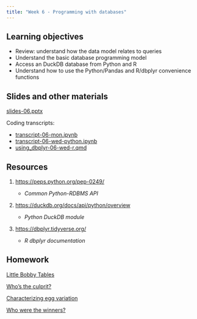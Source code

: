 ```yaml
---
title: "Week 6 - Programming with databases"
---
```


## Learning objectives

-   Review: understand how the data model relates to queries
-   Understand the basic database programming model
-   Access an DuckDB database from Python and R
-   Understand how to use the Python/Pandas and R/dbplyr convenience functions

## Slides and other materials

[slides-06.pptx](slides-06.pptx)

Coding transcripts:

-   [transcript-06-mon.ipynb](_code/transcript-06-mon.ipynb)
-   [transcript-06-wed-python.ipynb](_code/transcript-06-wed-python.ipynb)
-   [using_dbplyr-06-wed-r.qmd](_code/using_dbplyr-06-wed-r.qmd)

## Resources

1.  <https://peps.python.org/pep-0249/>

    -   *Common Python-RDBMS API*

2.  <https://duckdb.org/docs/api/python/overview>

    -   *Python DuckDB module*

3.  <https://dbplyr.tidyverse.org/>

    -   *R dbplyr documentation*

## Homework

[Little Bobby Tables](hw-06-1.qmd)

[Who's the culprit?](hw-06-2.qmd)

[Characterizing egg variation](hw-06-3.qmd)

[Who were the winners?](hw-06-4.qmd)
